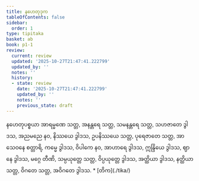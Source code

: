 ```yaml
---
title: နဟေတုဒုက
tableOfContents: false
sidebar:
  order: 1
type: tipitaka
basket: ab
book: p1-1
review:
  current: review
  updated: '2025-10-27T21:47:41.222799'
  updated_by: ''
  notes: ''
  history:
  - state: review
    date: '2025-10-27T21:47:41.222799'
    updated_by: ''
    notes: ''
    previous_state: draft
---
```



<ReviewStatus review={frontmatter.review} showDetails={true} />

<HypothesisAnnotation frontmatter={frontmatter} />

<DynamicBreadcrumb />

<Division number="81" book="p1-1" e="ch" v="36" p="360">

<Paragraph number="2243" book="p1-1">
နဟေတုပစ္စယာ အာရမ္မဏေ သတ္တ, အနန္တရေ သတ္တ, သမနန္တရေ သတ္တ, သဟဇာတေ ဒွါဒသ, အညမညေ နဝ, နိဿယေ ဒွါဒသ, ဥပနိဿယေ သတ္တ, ပုရေဇာတေ သတ္တ, အာသေဝနေ စတ္တာရိ, ကမ္မေ ဒွါဒသ, ဝိပါကေ နဝ, အာဟာရေ ဒွါဒသ, ဣန္ဒြိယေ ဒွါဒသ, ဈာနေ ဒွါဒသ, မဂ္ဂေ တီဏိ, သမ္ပယုတ္တေ သတ္တ, ဝိပ္ပယုတ္တေ ဒွါဒသ, အတ္ထိယာ ဒွါဒသ, နတ္ထိယာ သတ္တ, ဝိဂတေ သတ္တ, အဝိဂတေ ဒွါဒသ.

</Paragraph>
</Division>

<TableOfContents book="p1-1">
* [တိက](./tika/)
</TableOfContents>